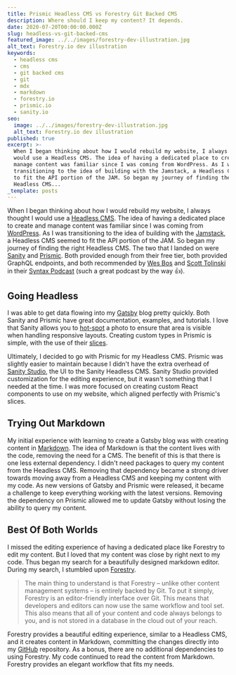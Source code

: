 ```yaml
---
title: Prismic Headless CMS vs Forestry Git Backed CMS
description: Where should I keep my content? It depends.
date: 2020-07-20T00:00:00.000Z
slug: headless-vs-git-backed-cms
featured_image: ../../images/forestry-dev-illustration.jpg
alt_text: Forestry.io dev illustration
keywords:
  - headless cms
  - cms
  - git backed cms
  - git
  - mdx
  - markdown
  - forestry.io
  - prismic.io
  - sanity.io
seo:
  image: ../../images/forestry-dev-illustration.jpg
  alt_text: Forestry.io dev illustration
published: true
excerpt: >-
  When I began thinking about how I would rebuild my website, I always thought I
  would use a Headless CMS. The idea of having a dedicated place to create and
  manage content was familiar since I was coming from WordPress. As I was
  transitioning to the idea of building with the Jamstack, a Headless CMS seemed
  to fit the API portion of the JAM. So began my journey of finding the right
  Headless CMS...
_template: posts
---
```


<Section>

When I began thinking about how I would rebuild my website, I always thought I would use a [Headless CMS](https://headlesscms.org/about). The idea of having a dedicated place to create and manage content was familiar since I was coming from [WordPress](https://wordpress.org/). As I was transitioning to the idea of building with the [Jamstack](https://jamstack.org/), a Headless CMS seemed to fit the API portion of the JAM. So began my journey of finding the right Headless CMS. The two that I landed on were [Sanity](https://www.sanity.io/) and [Prismic](https://prismic.io/). Both provided enough from their free tier, both provided GraphQL endpoints, and both recommended by [Wes Bos](https://twitter.com/wesbos) and [Scott Tolinski](https://twitter.com/stolinski) in their [Syntax Podcast](https://syntax.fm/) (such a great podcast by the way 👍).

## Going Headless

I was able to get data flowing into my [Gatsby](https://www.gatsbyjs.com/) blog pretty quickly. Both Sanity and Prismic have great documentation, examples, and tutorials. I love that Sanity allows you to [hot-spot](https://www.sanity.io/docs/presenting-images#the-crop-and-hot-spot-QsZtvbLC) a photo to ensure that area is visible when handling responsive layouts. Creating custom types in Prismic is simple, with the use of their [slices](https://user-guides.prismic.io/en/articles/383933-slices).

Ultimately, I decided to go with Prismic for my Headless CMS. Prismic was slightly easier to maintain because I didn't have the extra overhead of [Sanity Studio](https://www.sanity.io/studio), the UI to the Sanity Headless CMS. Sanity Studio provided customization for the editing experience, but it wasn't something that I needed at the time. I was more focused on creating custom React components to use on my website, which aligned perfectly with Prismic's slices.

## Trying Out Markdown

My initial experience with learning to create a Gatsby blog was with creating content in [Markdown](https://www.gatsbyjs.com/guides/markdown/). The idea of Markdown is that the content lives with the code, removing the need for a CMS. The benefit of this is that there is one less external dependency. I didn't need packages to query my content from the Headless CMS. Removing that dependency became a strong driver towards moving away from a Headless CMS and keeping my content with my code. As new versions of Gatsby and Prismic were released, it became a challenge to keep everything working with the latest versions. Removing the dependency on Prismic allowed me to update Gatsby without losing the ability to query my content.

## Best Of Both Worlds

I missed the editing experience of having a dedicated place like Forestry to edit my content. But I loved that my content was close by right next to my code. Thus began my search for a beautifully designed markdown editor. During my search, I stumbled upon [Forestry](https://forestry.io/).

> The main thing to understand is that Forestry – unlike other content management systems – is entirely backed by Git. To put it simply, Forestry is an editor-friendly interface over Git. This means that developers and editors can now use the same workflow and tool set. This also means that all of your content and code always belongs to you, and is not stored in a database in the cloud out of your reach.

Forestry provides a beautiful editing experience, similar to a Headless CMS, and it creates content in Markdown, committing the changes directly into my [GitHub](https://github.com/fcongson) repository. As a bonus, there are no additional dependencies to using Forestry. My code continued to read the content from Markdown. Forestry provides an elegant workflow that fits my needs.

</Section>
